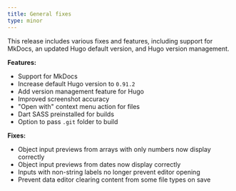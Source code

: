 ```yaml
---
title: General fixes
type: minor
---
```

This release includes various fixes and features, including support for MkDocs, an updated Hugo default version, and Hugo version management.

**Features:**

* Support for MkDocs
* Increase default Hugo version to `0.91.2`
* Add version management feature for Hugo
* Improved screenshot accuracy
* "Open with" context menu action for files
* Dart SASS preinstalled for builds
* Option to pass `.git` folder to build

**Fixes:**

* Object input previews from arrays with only numbers now display correctly
* Object input previews from dates now display correctly
* Inputs with non-string labels no longer prevent editor opening
* Prevent data editor clearing content from some file types on save
